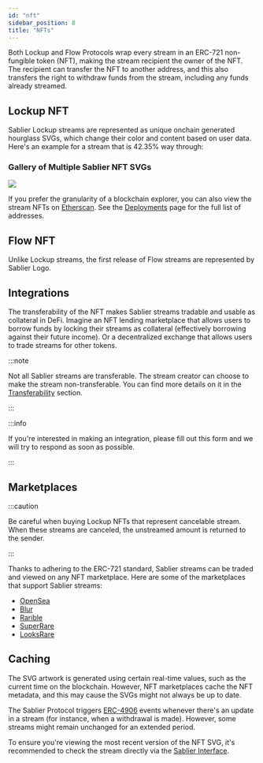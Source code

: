 ```yaml
---
id: "nft"
sidebar_position: 8
title: "NFTs"
---
```



Both Lockup and Flow Protocols wrap every stream in an ERC-721 non-fungible token (NFT), making the stream recipient the
owner of the NFT. The recipient can transfer the NFT to another address, and this also transfers the right to withdraw
funds from the stream, including any funds already streamed.

## Lockup NFT

Sablier Lockup streams are represented as unique onchain generated hourglass SVGs, which change their color and content
based on user data. Here's an example for a stream that is 42.35% way through:

<LockupNFTSVG height={500} width={500} />

### Gallery of Multiple Sablier NFT SVGs

<img src={LockupNFTGalleryURL} height={500} width={500} />

If you prefer the granularity of a blockchain explorer, you can also view the stream NFTs on
[Etherscan](https://etherscan.io/token/0xB10daee1FCF62243aE27776D7a92D39dC8740f95). See the
[Deployments](/guides/lockup/deployments) page for the full list of addresses.

## Flow NFT

Unlike Lockup streams, the first release of Flow streams are represented by Sablier Logo.

<FlowNFTSVG height={500} width={500} />

## Integrations

The transferability of the NFT makes Sablier streams tradable and usable as collateral in DeFi. Imagine an NFT lending
marketplace that allows users to borrow funds by locking their streams as collateral (effectively borrowing against
their future income). Or a decentralized exchange that allows users to trade streams for other tokens.

:::note

Not all Sablier streams are transferable. The stream creator can choose to make the stream non-transferable. You can
find more details on it in the [Transferability](/concepts/transferability) section.

:::

:::info

If you're interested in making an integration, please fill out this <Link href={Links.Forms.CALL}>form</Link> and we
will try to respond as soon as possible.

:::

## Marketplaces

:::caution

Be careful when buying Lockup NFTs that represent cancelable stream. When these streams are canceled, the unstreamed
amount is returned to the sender.

:::

Thanks to adhering to the ERC-721 standard, Sablier streams can be traded and viewed on any NFT marketplace. Here are
some of the marketplaces that support Sablier streams:

- [OpenSea](https://opensea.io)
- [Blur](https://blur.io)
- [Rarible](https://rarible.com)
- [SuperRare](https://superrare.com)
- [LooksRare](https://looksrare.org)

## Caching

The SVG artwork is generated using certain real-time values, such as the current time on the blockchain. However, NFT
marketplaces cache the NFT metadata, and this may cause the SVGs might not always be up to date.

The Sablier Protocol triggers [ERC-4906](https://eips.ethereum.org/EIPS/eip-4906) events whenever there's an update in a
stream (for instance, when a withdrawal is made). However, some streams might remain unchanged for an extended period.

To ensure you're viewing the most recent version of the NFT SVG, it's recommended to check the stream directly via the
[Sablier Interface](https://app.sablier.com).
